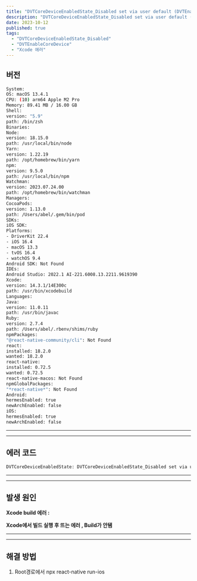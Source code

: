 ```yaml
---
title: "DVTCoreDeviceEnabledState_Disabled set via user default (DVTEnableCoreDevice=disabled) 에러"
description: "DVTCoreDeviceEnabledState_Disabled set via user default (DVTEnableCoreDevice=disabled) 에러"
date: 2023-10-12
published: true
tags:
  - "DVTCoreDeviceEnabledState_Disabled"
  - "DVTEnableCoreDevice"
  - "Xcode 에러"
---
```


## 버전

```bash
System:
OS: macOS 13.4.1
CPU: (10) arm64 Apple M2 Pro
Memory: 89.41 MB / 16.00 GB
Shell:
version: "5.9"
path: /bin/zsh
Binaries:
Node:
version: 18.15.0
path: /usr/local/bin/node
Yarn:
version: 1.22.19
path: /opt/homebrew/bin/yarn
npm:
version: 9.5.0
path: /usr/local/bin/npm
Watchman:
version: 2023.07.24.00
path: /opt/homebrew/bin/watchman
Managers:
CocoaPods:
version: 1.13.0
path: /Users/abel/.gem/bin/pod
SDKs:
iOS SDK:
Platforms:
- DriverKit 22.4
- iOS 16.4
- macOS 13.3
- tvOS 16.4
- watchOS 9.4
Android SDK: Not Found
IDEs:
Android Studio: 2022.1 AI-221.6008.13.2211.9619390
Xcode:
version: 14.3.1/14E300c
path: /usr/bin/xcodebuild
Languages:
Java:
version: 11.0.11
path: /usr/bin/javac
Ruby:
version: 2.7.4
path: /Users/abel/.rbenv/shims/ruby
npmPackages:
"@react-native-community/cli": Not Found
react:
installed: 18.2.0
wanted: 18.2.0
react-native:
installed: 0.72.5
wanted: 0.72.5
react-native-macos: Not Found
npmGlobalPackages:
"*react-native*": Not Found
Android:
hermesEnabled: true
newArchEnabled: false
iOS:
hermesEnabled: true
newArchEnabled: false
```

---

---

## 에러 코드

```bash
DVTCoreDeviceEnabledState: DVTCoreDeviceEnabledState_Disabled set via user default (DVTEnableCoreDevice=disabled)
```

---

---

## 발생 원인

**Xcode build 에러 :**

**Xcode에서 빌드 실행 후 뜨는 에러 , Build가 안됌**

---

---

## 해결 방법

1. Root경로에서 npx react-native run-ios
